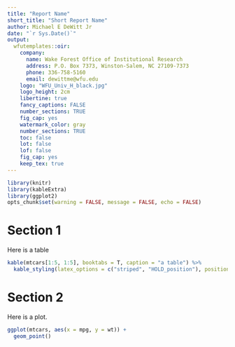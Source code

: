 ```yaml
---
title: "Report Name"
short_title: "Short Report Name"
author: Michael E DeWitt Jr
date: "`r Sys.Date()`"
output:
  wfutemplates::oir:
    company:
      name: Wake Forest Office of Institutional Research
      address: P.O. Box 7373, Winston-Salem, NC 27109-7373
      phone: 336-758-5160
      email: dewittme@wfu.edu
    logo: "WFU_Univ_H_black.jpg"
    logo_height: 2cm
    libertine: true
    fancy_captions: FALSE
    number_sections: TRUE
    fig_cap: yes
    watermark_color: gray
    number_sections: TRUE
    toc: false
    lot: false
    lof: false
    fig_cap: yes
    keep_tex: true
---
```


```r
library(knitr)
library(kableExtra)
library(ggplot2)
opts_chunk$set(warning = FALSE, message = FALSE, echo = FALSE)
```

# Section 1
Here is a table

```r
kable(mtcars[1:5, 1:5], booktabs = T, caption = "a table") %>%
  kable_styling(latex_options = c("striped", "HOLD_position"), position = "left")
```

\clearpage

# Section 2
Here is a plot.

```r
ggplot(mtcars, aes(x = mpg, y = wt)) +
  geom_point()
```
